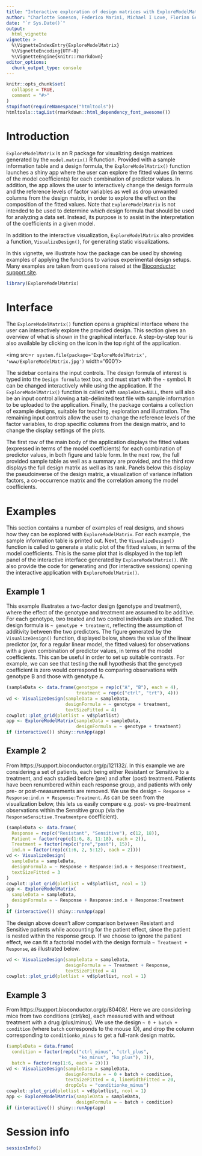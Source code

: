 ```yaml
---
title: "Interactive exploration of design matrices with ExploreModelMatrix"
author: "Charlotte Soneson, Federico Marini, Michael I Love, Florian Geier and Michael B Stadler"
date: "`r Sys.Date()`"
output: 
  html_vignette
vignette: >
  %\VignetteIndexEntry{ExploreModelMatrix}
  %\VignetteEncoding{UTF-8} 
  %\VignetteEngine{knitr::rmarkdown}
editor_options: 
  chunk_output_type: console
---
```


```r
knitr::opts_chunk$set(
  collapse = TRUE,
  comment = "#>"
)
stopifnot(requireNamespace("htmltools"))
htmltools::tagList(rmarkdown::html_dependency_font_awesome())
```

# Introduction

`ExploreModelMatrix` is an R package for visualizing design matrices generated
by the `model.matrix()` R function. Provided with a sample information table 
and a design formula, the `ExploreModelMatrix()` function launches a shiny 
app where the user can explore the fitted values (in terms of the model 
coefficients) for each combination of predictor values. In addition, the app 
allows the user to interactively change the design formula and the reference 
levels of factor variables as well as drop unwanted columns from the design 
matrix, in order to explore the effect on the composition of the fitted values.
Note that `ExploreModelMatrix` is not intended to be used to determine _which_ 
design formula that should be used for analyzing a data set. Instead, its 
purpose is to assist in the interpretation of the coefficients in a given 
model.

In addition to the interactive visualization, `ExploreModelMatrix` also 
provides a function, `VisualizeDesign()`, for generating static 
visualizations.

In this vignette, we illustrate how the package can be used by showing 
examples of applying the functions to various experimental design setups. 
Many examples are taken from questions raised at the 
[Bioconductor support site](https://support.bioconductor.org/).

```r
library(ExploreModelMatrix)
```

# Interface

The `ExploreModelMatrix()` function opens a graphical interface where the user
can interactively explore the provided design. This section gives an overview
of what is shown in the graphical interface. A step-by-step tour is also
available by clicking on the <i class="fa fa-question-circle"></i> icon in
the top right of the application.

<img src=`r system.file(package='ExploreModelMatrix', 'www/ExploreModelMatrix.jpg')` width="600"/>

The sidebar contains the input controls. The design formula of interest is 
typed into the `Design formula` text box, and must start with the `~` symbol. 
It can be changed interactively while using the application. If the
`ExploreModelMatrix()` function is called with `sampleData=NULL`, there will
also be an input control allowing a tab-delimited text file with sample
information to be uploaded to the application. Finally, the package contains a
collection of example designs, suitable for teaching, exploration and
illustration. The remaining input controls allow the user to change the
reference levels of the factor variables, to drop specific columns from the
design matrix, and to change the display settings of the plots.

The first row of the main body of the application displays the fitted values 
(expressed in terms of the model coefficients) for each combination of 
predictor values, in both figure and table form. In the next row, the full 
provided sample table as well as a summary are provided, and the third row 
displays the full design matrix as well as its rank. Panels below this 
display the pseudoinverse of the design matrix, a visualization of variance 
inflation factors, a co-occurrence matrix and the correlation among the 
model coefficients.

# Examples

This section contains a number of examples of real designs, and shows how they 
can be explored with `ExploreModelMatrix`. For each example, the sample 
information table is printed out. Next, the `VisualizeDesign()` function is 
called to generate a static plot of the fitted values, in terms of the model 
coefficients. This is the same plot that is displayed in the top left panel 
of the interactive interface generated by `ExploreModelMatrix()`. We also 
provide the code for generating and (for interactive sessions) opening 
the interactive application with `ExploreModelMatrix()`.

## Example 1

This example illustrates a two-factor design (genotype and treatment), where the
effect of the genotype and treatment are assumed to be additive. For each
genotype, two treated and two control individuals are studied. The design
formula is `~ genotype + treatment`, reflecting the assumption of additivity
between the two predictors. The figure generated by the `VisualizeDesign()`
function, displayed below, shows the value of the linear predictor (or, for a
regular linear model, the fitted values) for observations with a given
combination of predictor values, in terms of the model coefficients. This can be
useful in order to set up suitable contrasts. For example, we can see that
testing the null hypothesis that the `genotypeB` coefficient is zero would
correspond to comparing observations with genotype B and those with genotype A.

```r
(sampleData <- data.frame(genotype = rep(c("A", "B"), each = 4),
                          treatment = rep(c("ctrl", "trt"), 4)))
vd <- VisualizeDesign(sampleData = sampleData, 
                      designFormula = ~ genotype + treatment, 
                      textSizeFitted = 4)
cowplot::plot_grid(plotlist = vd$plotlist)
app <- ExploreModelMatrix(sampleData = sampleData,
                          designFormula = ~ genotype + treatment)
if (interactive()) shiny::runApp(app)
```

## Example 2

From https://support.bioconductor.org/p/121132/. In this example we are
considering a set of patients, each being either Resistant or Sensitive to a
treatment, and each studied before (pre) and after (post) treatment. Patients
have been renumbered within each response group, and patients with only pre- or
post-measurements are removed. We use the design 
`~ Response + Response:ind.n + Response:Treatment`. 
As can be seen from the visualization below, this lets us easily compare e.g.
post- vs pre-treatment observations within the Sensitive group (via the
`ResponseSensitive.Treatmentpre` coefficient).

```r
(sampleData <- data.frame(
  Response = rep(c("Resistant", "Sensitive"), c(12, 18)),
  Patient = factor(rep(c(1:6, 8, 11:18), each = 2)),
  Treatment = factor(rep(c("pre","post"), 15)), 
  ind.n = factor(rep(c(1:6, 2, 5:12), each = 2))))
vd <- VisualizeDesign(
  sampleData = sampleData,
  designFormula = ~ Response + Response:ind.n + Response:Treatment,
  textSizeFitted = 3
)
cowplot::plot_grid(plotlist = vd$plotlist, ncol = 1)
app <- ExploreModelMatrix(
  sampleData = sampleData,
  designFormula = ~ Response + Response:ind.n + Response:Treatment
)
if (interactive()) shiny::runApp(app)
```

The design above doesn't allow comparison between Resistant and Sensitive
patients while accounting for the patient effect, since the patient is nested
within the response group. If we choose to ignore the patient effect, we can fit
a factorial model with the design formula `~ Treatment + Response`, as
illustrated below.

```r
vd <- VisualizeDesign(sampleData = sampleData,
                      designFormula = ~ Treatment + Response, 
                      textSizeFitted = 4)
cowplot::plot_grid(plotlist = vd$plotlist, ncol = 1)
```

## Example 3

From https://support.bioconductor.org/p/80408/. Here we are considering mice
from two conditions (ctrl/ko), each measured with and without treatment with a
drug (plus/minus). We use the design `~ 0 + batch + condition` (where `batch`
corresponds to the mouse ID), and drop the column corresponding to
`conditionko_minus` to get a full-rank design matrix.

```r
(sampleData = data.frame(
  condition = factor(rep(c("ctrl_minus", "ctrl_plus", 
                           "ko_minus", "ko_plus"), 3)),
  batch = factor(rep(1:6, each = 2))))
vd <- VisualizeDesign(sampleData = sampleData,
                      designFormula = ~ 0 + batch + condition, 
                      textSizeFitted = 4, lineWidthFitted = 20, 
                      dropCols = "conditionko_minus")
cowplot::plot_grid(plotlist = vd$plotlist, ncol = 1)
app <- ExploreModelMatrix(sampleData = sampleData,
                          designFormula = ~ batch + condition)
if (interactive()) shiny::runApp(app)
```


# Session info

```r
sessionInfo()
```


